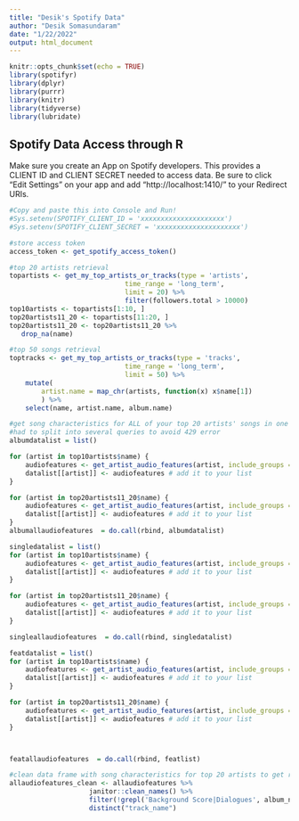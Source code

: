 ```yaml
---
title: "Desik's Spotify Data"
author: "Desik Somasundaram"
date: "1/22/2022"
output: html_document
---
```


```r
knitr::opts_chunk$set(echo = TRUE)
library(spotifyr)
library(dplyr)
library(purrr)
library(knitr)
library(tidyverse)
library(lubridate)
```

## Spotify Data Access through R
Make sure you create an App on Spotify developers.
This provides a CLIENT ID and CLIENT SECRET needed to access data.
Be sure to click "Edit Settings" on your app and add "http://localhost:1410/"
to your Redirect URIs.

```r
#Copy and paste this into Console and Run!
#Sys.setenv(SPOTIFY_CLIENT_ID = 'xxxxxxxxxxxxxxxxxxxxx')
#Sys.setenv(SPOTIFY_CLIENT_SECRET = 'xxxxxxxxxxxxxxxxxxxxx')
```


```r
#store access token
access_token <- get_spotify_access_token()
```

```r
#top 20 artists retrieval 
topartists <- get_my_top_artists_or_tracks(type = 'artists', 
                             time_range = 'long_term', 
                             limit = 20) %>% 
                             filter(followers.total > 10000)
top10artists <- topartists[1:10, ]              
top20artists11_20 <- topartists[11:20, ] 
top20artists11_20 <- top20artists11_20 %>% 
   drop_na(name)
```

```r
#top 50 songs retrieval 
toptracks <- get_my_top_artists_or_tracks(type = 'tracks', 
                             time_range = 'long_term', 
                             limit = 50) %>% 
    mutate(
        artist.name = map_chr(artists, function(x) x$name[1])
        ) %>% 
    select(name, artist.name, album.name)
```


```r
#get song characteristics for ALL of your top 20 artists' songs in one data frame
#had to split into several queries to avoid 429 error
albumdatalist = list()

for (artist in top10artists$name) {
    audiofeatures <- get_artist_audio_features(artist, include_groups = c("album"))
    datalist[[artist]] <- audiofeatures # add it to your list
}

for (artist in top20artists11_20$name) {
    audiofeatures <- get_artist_audio_features(artist, include_groups = c("album"))
    datalist[[artist]] <- audiofeatures # add it to your list
}
albumallaudiofeatures  = do.call(rbind, albumdatalist)
```


```r
singledatalist = list()
for (artist in top10artists$name) {
    audiofeatures <- get_artist_audio_features(artist, include_groups = c("single"))
    datalist[[artist]] <- audiofeatures # add it to your list
}

for (artist in top20artists11_20$name) {
    audiofeatures <- get_artist_audio_features(artist, include_groups = c("single"))
    datalist[[artist]] <- audiofeatures # add it to your list
}

singleallaudiofeatures  = do.call(rbind, singledatalist)
```


```r
featdatalist = list()
for (artist in top10artists$name) {
    audiofeatures <- get_artist_audio_features(artist, include_groups = c("appears_on"))
    datalist[[artist]] <- audiofeatures # add it to your list
}

for (artist in top20artists11_20$name) {
    audiofeatures <- get_artist_audio_features(artist, include_groups = c("appears_on"))
    datalist[[artist]] <- audiofeatures # add it to your list
}



featallaudiofeatures  = do.call(rbind, featlist)
```

```r
#clean data frame with song characteristics for top 20 artists to get rid of duplicates and BGM
allaudiofeatures_clean <- allaudiofeatures %>% 
                    janitor::clean_names() %>% 
                    filter(!grepl('Background Score|Dialogues', album_name)) %>% 
                    distinct("track_name")
```


